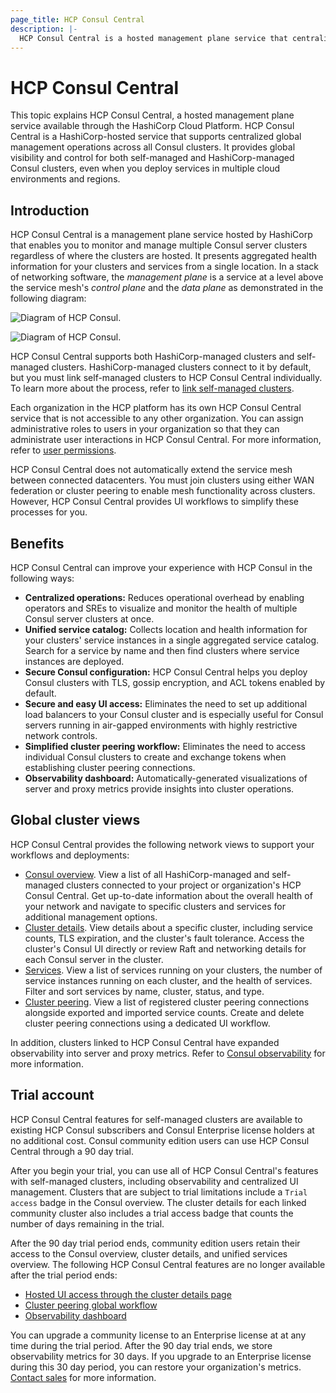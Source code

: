 ```yaml
---
page_title: HCP Consul Central
description: |-
  HCP Consul Central is a hosted management plane service that centralizes global management operations across Consul clusters to provide visibility into and control over deployments. 
---
```


# HCP Consul Central

This topic explains HCP Consul Central, a hosted management plane service available through the HashiCorp Cloud Platform. HCP Consul Central is a HashiCorp-hosted service that supports centralized global management operations across all Consul clusters. It provides global visibility and control for both self-managed and HashiCorp-managed Consul clusters, even when you deploy services in multiple cloud environments and regions.

## Introduction

HCP Consul Central is a management plane service hosted by HashiCorp that enables you to monitor and manage multiple Consul server clusters regardless of where the clusters are hosted. It presents aggregated health information for your clusters and services from a single location. In a stack of networking software, the _management plane_ is a service at a level above the service mesh's _control plane_ and the _data plane_ as demonstrated in the following diagram:

![Diagram of HCP Consul.](/img/docs/consul/hcp-consul-central-concept-light.png#light-theme-only)

![Diagram of HCP Consul.](/img/docs/consul/hcp-consul-central-concept-dark.png#dark-theme-only)

HCP Consul Central supports both HashiCorp-managed clusters and self-managed clusters. HashiCorp-managed clusters connect to it by default, but you must link self-managed clusters to HCP Consul Central individually. To learn more about the process, refer to [link self-managed clusters](/hcp/docs/consul/self-managed).

Each organization in the HCP platform has its own HCP Consul Central service that is not accessible to any other organization. You can assign administrative roles to users in your organization so that they can administrate user interactions in HCP Consul Central. For more information, refer to [user permissions](/hcp/docs/hcp/admin/users#user-permissions).

HCP Consul Central does not automatically extend the service mesh between connected datacenters. You must join clusters using either WAN federation or cluster peering to enable mesh functionality across clusters. However, HCP Consul Central provides UI workflows to simplify these processes for you.

## Benefits

HCP Consul Central can improve your experience with HCP Consul in the following ways:

- **Centralized operations:** Reduces operational overhead by enabling operators and SREs to visualize and monitor the health of multiple Consul server clusters at once.
- **Unified service catalog:** Collects location and health information for your clusters' service instances in a single aggregated service catalog. Search for a service by name and then find clusters where service instances are deployed.
- **Secure Consul configuration:** HCP Consul Central helps you deploy Consul clusters with TLS, gossip encryption, and ACL tokens enabled by default.
- **Secure and easy UI access:** Eliminates the need to set up additional load balancers to your Consul cluster and is especially useful for Consul servers running in air-gapped environments with highly restrictive network controls.
- **Simplified cluster peering workflow:** Eliminates the need to access individual Consul clusters to create and exchange tokens when establishing cluster peering connections.
- **Observability dashboard:** Automatically-generated visualizations of server and proxy metrics provide insights into cluster operations.

## Global cluster views

HCP Consul Central provides the following network views to support your workflows and deployments:

- [Consul overview](/hcp/docs/consul/monitor/consul-central/network-views#consul-overview). View a list of all HashiCorp-managed and self-managed clusters connected to your project or organization's HCP Consul Central. Get up-to-date information about the overall health of your network and navigate to specific clusters and services for additional management options.
- [Cluster details](/hcp/docs/consul/monitor/consul-central/network-views#cluster-details). View details about a specific cluster, including service counts, TLS expiration, and the cluster's fault tolerance. Access the cluster's Consul UI directly or review Raft and networking details for each Consul server in the cluster.
- [Services](/hcp/docs/consul/monitor/consul-central/network-views#services). View a list of services running on your clusters, the number of service instances running on each cluster, and the health of services. Filter and sort services by name, cluster, status, and type.
- [Cluster peering](/hcp/docs/consul/monitor/consul-central/network-views#cluster-peering). View a list of registered cluster peering connections alongside exported and imported service counts. Create and delete cluster peering connections using a dedicated UI workflow.

In addition, clusters linked to HCP Consul Central have expanded observability into server and proxy metrics. Refer to [Consul observability](/hcp/docs/consul/monitor/consul-central/observability) for more information.

## Trial account

HCP Consul Central features for self-managed clusters are available to existing HCP Consul subscribers and Consul Enterprise license holders at no additional cost. Consul community edition users can use HCP Consul Central through a 90 day trial.

After you begin your trial, you can use all of HCP Consul Central's features with self-managed clusters, including observability and centralized UI management. Clusters that are subject to trial limitations include a `Trial access` badge in the Consul overview. The cluster details for each linked community cluster also includes a trial access badge that counts the number of days remaining in the trial.

After the 90 day trial period ends, community edition users retain their access to the Consul overview, cluster details, and unified services overview. The following HCP Consul Central features are no longer available after the trial period ends:

- [Hosted UI access through the cluster details page](/hcp/docs/consul/self-managed#access-a-linked-cluster)
- [Cluster peering global workflow](/hcp/docs/consul/extend/cluster-peering)
- [Observability dashboard](/hcp/docs/consul/monitor/consul-central/observability)

You can upgrade a community license to an Enterprise license at at any time during the trial period. After the 90 day trial ends, we store observability metrics for 30 days. If you upgrade to an Enterprise license during this 30 day period, you can restore your organization's metrics. [Contact sales](https://www.hashicorp.com/contact-sales) for more information.